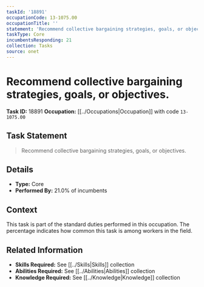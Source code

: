 ```yaml
---
taskId: '18891'
occupationCode: 13-1075.00
occupationTitle: ''
statement: 'Recommend collective bargaining strategies, goals, or objectives.'
taskType: Core
incumbentsResponding: 21
collection: Tasks
source: onet
---
```

# Recommend collective bargaining strategies, goals, or objectives.

**Task ID:** 18891
**Occupation:** [[../Occupations|Occupation]] with code `13-1075.00`

## Task Statement

> Recommend collective bargaining strategies, goals, or objectives.

## Details

- **Type:** Core
- **Performed By:** 21.0% of incumbents

## Context

This task is part of the standard duties performed in this occupation. The percentage indicates how common this task is among workers in the field.

## Related Information

- **Skills Required:** See [[../Skills|Skills]] collection
- **Abilities Required:** See [[../Abilities|Abilities]] collection
- **Knowledge Required:** See [[../Knowledge|Knowledge]] collection
